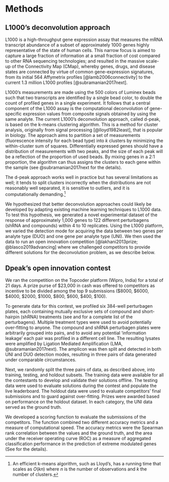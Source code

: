 # Methods

## L1000's deconvolution approach  

L1000 is a high-throughput gene expression assay that measures the mRNA transcript abundance of a subset of approximately 1000 genes highly representative of the state of human cells. This narrow focus is aimed to capture a large fraction of information at a small fraction of cost compared to other RNA sequencing technologies; and resulted in the massive scale-up of the Connectivity Map (CMap), whereby genes, drugs, and disease states are connected by virtue of common gene-expression signatures, from its initial 564 Affymetrix profiles [@lamb2006connectivity] to the current 1.3 million L1000 profiles [@subramanian2017next].

L1000's measurements are made using the 500 colors of Luminex beads such that two transcripts are identified by a single bead color, to double the count of profiled genes in a single experiment. It follows that a central component of the L1000 assay is the computational deconvolution of gene-specific expression values from composite signals obtained by using the same analyte. The current L1000's deconvolution approach, called d-peak, is based on the k-means clustering algorithm. This is a method for cluster analysis, originally from signal processing [@lloyd1982least], that is popular in biology. The approach aims to partition a set of measurements (fluorescence intensity for each bead type) into $k$ clusters by minimizing the within-cluster sum of squares. Differentially expressed genes should have a distribution of measurements with two peaks, and the size of each peak will be a reflection of the proportion of used beads. By mixing genes in a 2:1 proportion,  the algorithm can thus assigns the clusters to each gene within the sample (see @subramanian2017next for the details). 

The d-peak approach works well in practice but has several limitations as well; it tends to split clusters incorrectly when the distributions are not reasonably well separated, it is sensitive to outliers, and it is computationally demanding.^[An efficient k-means algorithm, such as Lloyd's, has a running time that scales as $O(kn)$ where $n$ is the number of observations and $k$ the number of clusters.]

We hypothesized that better deconvolution approaches could likely be developed by adapting existing machine learning techniques to L1000 data. To test this hypothesis, we generated a novel experimental dataset of the response of approximately 1,000 genes to 122 different perturbagens (shRNA and compounds) within 4 to 10 replicates. Using the L1000 platform, we varied the detection mode for acquiring the data between two genes per analyte type (DUO) and one gene per analyte type (UNI). We then used the data to run an open innovation competition  [@lakhani2013prize; @blasco2019advancing] where we challenged competitors to provide different solutions for the deconvolution problem, as we describe below.


## Dpeak's open innovation contest

We ran the competition on the Topcoder platform (Wipro, India) for a total of 21 days. A prize purse of $23,000 in cash was offered to competitors as incentive to be divided among the top 9 submissions ($8000, $6000, $4000, $2000, $1000, $800, $600, $400, $100).

To generate data for this contest, we profiled six 384-well perturbagen plates, each containing mutually exclusive sets of compound and short-hairpin (shRNA) treatments (see \nameref{s1-table.} and \nameref{s2-table.} for a complete list of the perturbagens). Multiple treatment types were used to avoid potentially over-fitting to anyone. The compound and shRNA perturbagen plates were arbitrarily grouped into pairs, and to avoid any potential 'information leakage' each pair was profiled in a different cell line. The resulting lysates were amplified by Ligation Mediated Amplification (LMA, @subramanian2017next). The amplicon was then split and detected in both UNI and DUO detection modes, resulting in three pairs of data generated under comparable circumstances. 

Next, we randomly split the three pairs of data, as described above, into training, testing, and holdout subsets. The training data were available for all the contestants to develop and validate their solutions offline. The testing data were used to evaluate solutions during the contest and populate the live leaderboard. The holdout data were used to evaluate competitors' final submissions and to guard against over-fitting. Prizes were awarded based on performance on the holdout dataset. In each category, the UNI data served as the ground truth. 

We developed a scoring function to evaluate the submissions of the competitors. The function combined two different accuracy metrics and a measure of computational speed. The accuracy metrics were the Spearman rank correlation between the values and the ground truth, and the area under the receiver operating curve (ROC) as a measure of aggregated classification performance in the prediction of extreme modulated genes (See \nameref{s1-appendix} for the details).


<!-- ~~~~~~~~~~  -->
<!-- OLDER NOTES -->
<!-- 
Towards developing an open innovation competition, we first transformed the deconvolution problem into a supervised classification task. Using the L1000 assay, we profiled six 384-well plates, each containing different sets of compound and shRNA treatments (see Supporting Info, \ref{data-gen}). The same samples were detected using two different methods. The first method, called UNI, associates each gene to one single bead color, which leads to higher costs, but does not require deconvolution.
The second method, called DUO, meaures two different genes on the same bead color, which reduces costs but requires deconvolution to transform the composite signal into two separate gene-specific expression values.
We then used the data obtained from the UNI method (one gene per bead color) as the "ground truth" for the competition; and the data obtained from the DUO method (two genes per bead color) as the input to predict the equivalent UNI data. The datasets are now publicly available [LINK to REPO]. 

 -->
<!-- To do so, the genes are mixed in 1:2 ratio so that the composite signal should have two peaks: a bigger peak for the cluster to the gene for which a larger proportion of beads are present, and a smaller peak representing the other gene.  -->

<!-- (spearman rank correlation between algorithmic predictions and the ground-truth data, and AUC between extreme-modulations predicted based on DUO data and observed extreme modulations in UNI data) -->

<!-- 
In biomedical research, our focus here, deconvolution problems are common in multianalyte assay methods. These methods are widely used to do X, Y and Z. In general terms, multianalyte assay methods are based on microspheres with different fluorescence decay times. This feature can be used to do X, Y, and Z. [EXPLAIN BRIEFLY CMap PROBLEM].
One problem with existing approaches is that they […. ]

To identify accurate methods we launched an open challenge that allowed a rapid exploration of different approaches. Key ingredients of there challenges are:
training and testing dataset
benchmark solution to improve
 -->
<!-- alt. wording
In a single experiment, CMap makes 488 measurements, each made by a different colored bead. Each measurement produces an intensity histogram (a list of integers), which characterizes the expression of two distinct genes in the given sample (for a total of 488 x 2 = 976 genes). The genes are mixed in 2:1 ratio. Thus, the areas under the peaks have 2:1 ratio, which enables association of each peak with a specific gene. In the ideal case, each histogram consists of two peaks (see Figure 1), each corresponding to a single gene. 
-->

<!-- alt. wording
Although the scanner is designed to detect only 500 different bead types, CMap uses it to measure ~1,000 landmark genes (978 genes to be exact). Of the 500 available types, 12 are used to measure controls. The remaining 488 colors are each used to measure two genes. The 976 landmark genes (excluding two genes that are measured independently) are grouped into pairs and coupled to beads of the same color. Genes coupled to the same bead color are combined in a ratio of 2:1 prior to use. So, the detected signal intensity for each bead color provides a composite measure of the abundance of the transcripts of the two genes.
-->

<!-- 
## Statistical deconvolution of gene-specific expression profiles.

In each sample, assume fluorescent-intensity values $X_{ij}$ for beads $i=1,2,\dots, n$ and analytes $j=1,2,\dots, J$, and gene-specific proportions $w_{ik}$ for beads $i=1,2,\dots, n$ and genes $k=1,2,\dots, K$. Our model of analyte fluourescent intensity is:
\[
  X_{ij} = \sum_{k=1}^{K} w_{ik} h_{kj} + e_{ij}. 
\]
where $h_{ik}$ is the gene-expression value for genes $k=1,2,\dots, K$ and analytes $j=1,2,\dots, J$. 

For the $UNI$ detection method, the gene-specific proportions are such that each analyte has only one gene. Hence, $w^{\text{uni}}_{ik} = 1$ when $j = k$, and it is zero otherwise. This implies that each sample can detect at most $J$ different genes under the UNI method. 

For the $DUO$ detection method, the gene-specific proportions are such that each analyte is paired with two genes in 1:2 ratio. Hence, pick an element $g\in G^2$ from the set $G^2$ of all non-overlapping subsets of size two of the gene set $G$. For each pair of genes in $g$ associated with an analyte $j$, we have: $w^{\text{duo}}_{i1} = 2/3$, $w_{i2}=1/3$ and is zero otherwise. 
 -->

<!-- from problem statement
Each measurement produces an intensity histogram (a list of integers), which characterizes expression of two distinct genes in the sample (for a total of 488 x 2 = 976 genes). In the ideal case, each histogram consists of two peaks (see Figure 1), each corresponding to a single gene. The genes are mixed in 2:1 ratio, thus the areas under the peaks have 2:1 ratio, which allows us to associate each peak with the specific gene. The median position of each peak corresponds to the gene's expression level, and that's what you need to determine in this challenge.
-->

<!-- 
@cleary2017efficient proposes to use "compressed sensing to use low-level measurements or composite signals (from multiple genes) to recover high-level... 
@deng2019scalable
@hie2019efficient
such as to measure differential gene expression for each gene in mixed cell-type samples [@shen2010cell], 
for studying the state of cells and tissues in response to perturbations
 -->
 
<!-- 
## Related literature 
@musa2017review review of cmap. 
@down2008bayesian A Bayesian deconvolution strategy for immunoprecipitation-based DNA methylome analysis
@liu2015compound used a fuzzy c-means Gaussian Mixture Model (GMM) to process raw L1000 data, showing better performance compared to KNN. This method is described below: 
@zhong2012gene Gene expression deconvolution in linear space
@hunt1971deconvolution one of the first deconv? 
@preibisch2014efficient Efficient Bayesian-based multiview deconvolution
 -->
